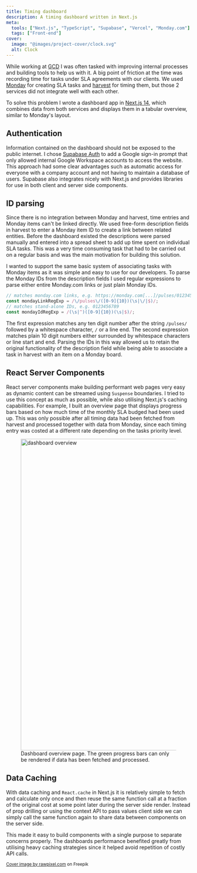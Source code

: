 ```yaml
---
title: Timing dashboard
description: A timing dashboard written in Next.js
meta:
  tools: ["Next.js", "TypeScript", "Supabase", "Vercel", "Monday.com"]
  tags: ["Front-end"]
cover: 
  image: "@images/project-cover/clock.svg"
  alt: Clock
---
```



While working at [GCD](https://gcd.nz) I was often tasked with improving internal processes and building tools to help
us with it. A big point of friction at the time was recording time for tasks under SLA agreements with our clients. We
used [Monday](https://monday.com) for creating SLA tasks and [harvest](https://getharvest.com) for timing them, but
those 2 services did not integrate well with each other.

To solve this problem I wrote a dashboard app in [Next.js 14](https://nextjs.org/), which combines data from both
services and displays them in a tabular overview, similar to Monday's layout.

## Authentication

Information contained on the dashboard should not be exposed to the public internet. I chose [Supabase
Auth](https://supabase.com/docs/guides/auth) to add a Google sign-in prompt that only allowed internal Google Workspace
accounts to access the website. This approach had some clear advantages such as automatic access for everyone with a
company account and not having to maintain a database of users. Supabase also integrates nicely with Next.js and
provides libraries for use in both client and server side components.

## ID parsing

Since there is no integration between Monday and harvest, time entries and Monday items can't be linked directly. We
used free-form description fields in harvest to enter a Monday item ID to create a link between related entities. Before
the dashboard existed the descriptions were parsed manually and entered into a spread sheet to add up time spent on
individual SLA tasks. This was a very time consuming task that had to be carried out on a regular basis and was the main
motivation for building this solution.

I wanted to support the same basic system of associating tasks with Monday items as it was simple and easy to use for
our developers. To parse the Monday IDs from the description fields I used regular expressions to parse either entire
Monday.com links or just plain Monday IDs.

```js
// matches monday.com links, e.g. https://monday.com[...]/pulses/0123456789
const mondayLinkRegExp = /\/pulses\/([0-9]{10})(\s|\/|$)/;
// matches stand-alone IDs, e.g. 0123456789
const mondayIdRegExp = /(\s|^)([0-9]{10})(\s|$)/;
```

The first expression matches any ten digit number after the string `/pulses/` followed by a whitespace character, `/` or
a line end. The second expression matches plain 10 digit numbers either surrounded by whitespace characters or line
start and end. Parsing the IDs in this way allowed us to retain the original functionality of the description field
while being able to associate a task in harvest with an item on a Monday board.

## React Server Components

React server components make building performant web pages very easy as dynamic content can be streamed using `Suspense`
boundaries. I tried to use this concept as much as possible, while also utilising Next.js's caching capabilities. For
example, I built an overview page that displays progress bars based on how much time of the monthly SLA budged had been
used up. This was only possible after all timing data had been fetched from harvest and processed together with data
from Monday, since each timing entry was costed at a different rate depending on the tasks priority level.  

<figure>
  <Image alt="dashboard overview" src={dashboard} width="850" />
  <figcaption>
    Dashboard overview page. The green progress bars can only be rendered if data has been fetched and processed.
  </figcaption>
</figure>

## Data Caching

With data caching and `React.cache` in Next.js it is relatively simple to fetch and calculate only once and then reuse
the same function call at a fraction of the original cost at some point later during the server side render. Instead of
prop drilling or using the context API to pass values client side we can simply call the same function again to share
data between components on the server side.

This made it easy to build components with a single purpose to separate concerns properly. The dashboards performance
benefited greatly from utilising heavy caching strategies since it helped avoid repetition of costly API calls.

<small>
  <a href="https://www.freepik.com/free-vector/illustration-clock_2606098.htm">Cover image by rawpixel.com</a> on Freepik
</small>
